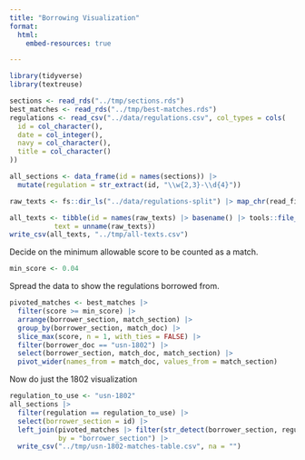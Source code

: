 ```yaml
---
title: "Borrowing Visualization"
format:
  html:
    embed-resources: true

---
```


```r
library(tidyverse)
library(textreuse)

sections <- read_rds("../tmp/sections.rds")
best_matches <- read_rds("../tmp/best-matches.rds")
regulations <- read_csv("../data/regulations.csv", col_types = cols(
  id = col_character(),
  date = col_integer(),
  navy = col_character(),
  title = col_character()
))
```


```r
all_sections <- data_frame(id = names(sections)) |> 
  mutate(regulation = str_extract(id, "\\w{2,3}-\\d{4}"))

raw_texts <- fs::dir_ls("../data/regulations-split") |> map_chr(read_file)

all_texts <- tibble(id = names(raw_texts) |> basename() |> tools::file_path_sans_ext(),
           text = unname(raw_texts))
write_csv(all_texts, "../tmp/all-texts.csv")
```


Decide on the minimum allowable score to be counted as a match.

```r
min_score <- 0.04
```


Spread the data to show the regulations borrowed from.

```r
pivoted_matches <- best_matches |> 
  filter(score >= min_score) |> 
  arrange(borrower_section, match_section) |> 
  group_by(borrower_section, match_doc) |> 
  slice_max(score, n = 1, with_ties = FALSE) |> 
  filter(borrower_doc == "usn-1802") |> 
  select(borrower_section, match_doc, match_section) |> 
  pivot_wider(names_from = match_doc, values_from = match_section)
```

Now do just the 1802 visualization

```r
regulation_to_use <- "usn-1802"
all_sections |> 
  filter(regulation == regulation_to_use) |> 
  select(borrower_section = id) |> 
  left_join(pivoted_matches |> filter(str_detect(borrower_section, regulation_to_use)),
            by = "borrower_section") |> 
  write_csv("../tmp/usn-1802-matches-table.csv", na = "")
```

